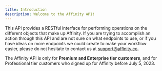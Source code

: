 ```yaml
---
title: Introduction
description: Welcome to the Affinity API!
---
```


This API provides a RESTful interface for performing operations on the different objects that make up Affinity. If you are trying to accomplish an action through this API and are not sure on what endpoints to use, or if you have ideas on more endpoints we could create to make your workflow easier, please do not hesitate to contact us at support@affinity.co.

<Note>The Affinity API is only for **Premium and Enterprise tier customers**, and for Professional tier customers who signed up for Affinity before July 5, 2023.</Note>

